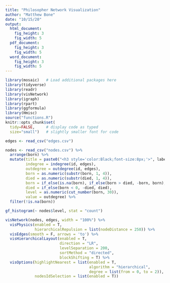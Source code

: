 ```yaml
---
title: "Philosopher Network Visualization"
author: "Matthew Bone"
date: "10/15/20"
output: 
  html_document:
    fig_height: 3
    fig_width: 5
  pdf_document:
    fig_height: 3
    fig_width: 5
  word_document:
    fig_height: 3
    fig_width: 5
---
```


```r
library(mosaic)   # Load additional packages here 
library(tidyverse)
library(readr)
library(visNetwork)
library(igraph)
library(rpart)
library(ggformula)
library(Hmisc)
source("functions.R")
knitr::opts_chunk$set(
  tidy=FALSE,     # display code as typed
  size="small")   # slightly smaller font for code
```

```r
edges <- read_csv("edges.csv")

nodes <- read_csv("nodes.csv") %>%
  arrange(born) %>%
  mutate(title = paste0("<h3 style='color:Black;font-size:8px;'>", label, "</h3>"),
         indegree = indegree(id, edges),
         outdegree = outdegree(id, edges),
         born = as.numeric(substr(born, 1, 4)),
         died = as.numeric(substr(died, 1, 4)),
         born = if_else(is.na(born), if_else(born > died, -born, born), born),
         died = if_else(born < 0, -died, died),
         level = as.numeric(cut_number(born, 30)),
         value = outdegree) %>%
  filter(!is.na(born))

gf_histogram(~ nodes$level, stat = "count")
```

```r
visNetwork(nodes, edges, width = "100%") %>%
  visPhysics(enabled = T,
             hierarchicalRepulsion = list(nodeDistance = 250)) %>%
  visEdges(smooth = F, arrows = 'to') %>%
  visHierarchicalLayout(enabled = T, 
                        direction = "LR", 
                        levelSeparation = 200, 
                        sortMethod = "directed",
                        blockShifting = T) %>%
  visOptions(highlightNearest = list(enabled = T, 
                                     algorithm = "hierarchical",
                                     degree = list(from = 0, to = 2)),
             nodesIdSelection = list(enabled = T))

```



